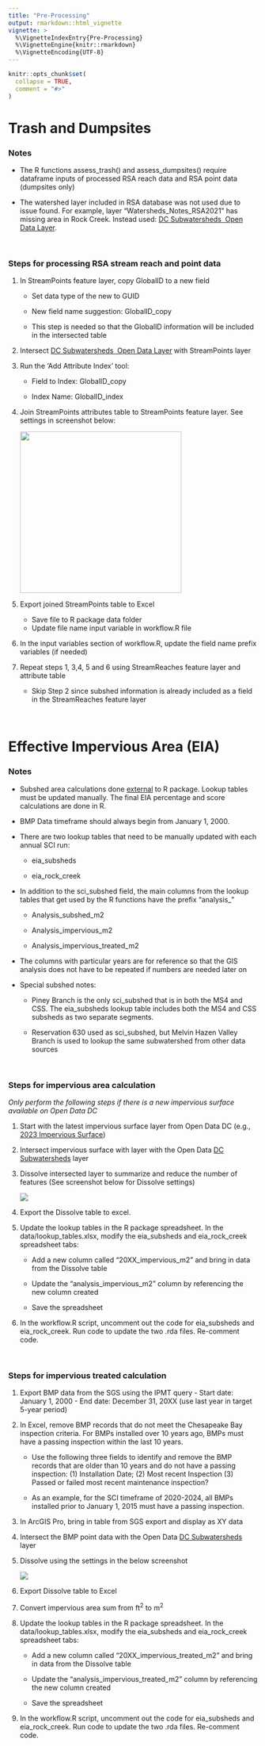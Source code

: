 ```yaml
---
title: "Pre-Processing"
output: rmarkdown::html_vignette
vignette: >
  %\VignetteIndexEntry{Pre-Processing}
  %\VignetteEngine{knitr::rmarkdown}
  %\VignetteEncoding{UTF-8}
---
```


```r
knitr::opts_chunk$set(
  collapse = TRUE,
  comment = "#>"
)
```

# Trash and Dumpsites

### Notes

-   The R functions assess_trash() and assess_dumpsites() require dataframe inputs of processed RSA reach data and RSA point data (dumpsites only)

-   The watershed layer included in RSA database was not used due to issue found. For example, layer "Watersheds_Notes_RSA2021" has missing area in Rock Creek. Instead used: [DC Subwatersheds  Open Data Layer](https://opendata.dc.gov/datasets/dc-subwatersheds/explore?location=38.890772%2C-77.021832%2C12.98&showTable=true).

<br>

### Steps for processing RSA stream reach and point data

1.  In StreamPoints feature layer, copy GlobalID to a new field

    -   Set data type of the new to GUID

    -   New field name suggestion: GlobalID_copy

    -   This step is needed so that the GlobalID information will be included in the intersected table

2.  Intersect [DC Subwatersheds  Open Data Layer](https://opendata.dc.gov/datasets/dc-subwatersheds/explore?location=38.890772%2C-77.021832%2C12.98&showTable=true) with StreamPoints layer

3.  Run the 'Add Attribute Index' tool:

    -   Field to Index: GlobalID_copy

    -   Index Name: GlobalID_index

4.  Join StreamPoints attributes table to StreamPoints feature layer. See settings in screenshot below:

    ![](figures/rsa_join.png){width="326"}

5.  Export joined StreamPoints table to Excel

    -   Save file to R package data folder
    -   Update file name input variable in workflow.R file

6.  In the input variables section of workflow.R, update the field name prefix variables (if needed)

7.  Repeat steps 1, 3,4, 5 and 6 using StreamReaches feature layer and attribute table

    -   Skip Step 2 since subshed information is already included as a field in the StreamReaches feature layer

<br>

# Effective Impervious Area (EIA)

### Notes

-   Subshed area calculations done [external]{.underline} to R package. Lookup tables must be updated manually. The final EIA percentage and score calculations are done in R.

-   BMP Data timeframe should always begin from January 1, 2000.

-   There are two lookup tables that need to be manually updated with each annual SCI run:

    -   eia_subsheds

    -   eia_rock_creek

-   In addition to the sci_subshed field, the main columns from the lookup tables that get used by the R functions have the prefix "analysis\_"

    -   Analysis_subshed_m2

    -   Analysis_impervious_m2

    -   Analysis_impervious_treated_m2

-   The columns with particular years are for reference so that the GIS analysis does not have to be repeated if numbers are needed later on

-   Special subshed notes:

    -   Piney Branch is the only sci_subshed that is in both the MS4 and CSS. The eia_subsheds lookup table includes both the MS4 and CSS subsheds as two separate segments.

    -   Reservation 630 used as sci_subshed, but Melvin Hazen Valley Branch is used to lookup the same subwatershed from other data sources

<br>

### Steps for impervious area calculation

*Only perform the following steps if there is a new impervious surface available on Open Data DC*

1.  Start with the latest impervious surface layer from Open Data DC (e.g., [2023 Impervious Surface](https://opendata.dc.gov/datasets/b381c84937cd4d3a8beae65c265b772d_73/explore))

2.  Intersect impervious surface with layer with the Open Data [DC Subwatersheds](https://opendata.dc.gov/datasets/DCGIS::dc-subwatersheds/explore) layer

3.  Dissolve intersected layer to summarize and reduce the number of features (See screenshot below for Dissolve settings)

    ![](figures/impervious_dissolve.png)

4.  Export the Dissolve table to excel.

5.  Update the lookup tables in the R package spreadsheet. In the data/lookup_tables.xlsx, modify the eia_subsheds and eia_rock_creek spreadsheet tabs:

    -   Add a new column called "20XX_impervious_m2" and bring in data from the Dissolve table

    -   Update the "analysis_impervious_m2" column by referencing the new column created

    -   Save the spreadsheet

6.  In the workflow.R script, uncomment out the code for eia_subsheds and eia_rock_creek. Run code to update the two .rda files. Re-comment code.

<br>

### Steps for impervious treated calculation

1.  Export BMP data from the SGS using the IPMT query - Start date: January 1, 2000 - End date: December 31, 20XX (use last year in target 5-year period)

2.  In Excel, remove BMP records that do not meet the Chesapeake Bay inspection criteria. For BMPs installed over 10 years ago, BMPs must have a passing inspection within the last 10 years.

    -   Use the following three fields to identify and remove the BMP records that are older than 10 years and do not have a passing inspection: (1) Installation Date; (2) Most recent Inspection (3) Passed or failed most recent maintenance inspection?

    -   As an example, for the SCI timeframe of 2020-2024, all BMPs installed prior to January 1, 2015 must have a passing inspection.

3.  In ArcGIS Pro, bring in table from SGS export and display as XY data

4.  Intersect the BMP point data with the Open Data [DC Subwatersheds](https://opendata.dc.gov/datasets/DCGIS::dc-subwatersheds/explore) layer

5.  Dissolve using the settings in the below screenshot

    ![](figures/bmps_dissolve.png)

6.  Export Dissolve table to Excel

7.  Convert impervious area sum from ft^2^ to m^2^

8.  Update the lookup tables in the R package spreadsheet. In the data/lookup_tables.xlsx, modify the eia_subsheds and eia_rock_creek spreadsheet tabs:

    -   Add a new column called "20XX_impervious_treated_m2" and bring in data from the Dissolve table

    -   Update the "analysis_impervious_treated_m2" column by referencing the new column created

    -   Save the spreadsheet

9.  In the workflow.R script, uncomment out the code for eia_subsheds and eia_rock_creek. Run code to update the two .rda files. Re-comment code.
